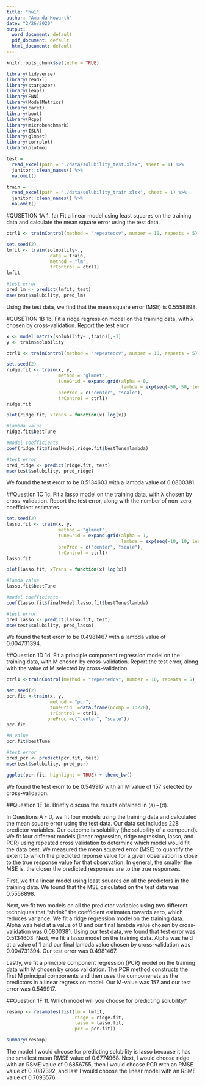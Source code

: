 ```yaml
---
title: "hw1"
author: "Amanda Howarth"
date: "2/26/2020"
output:
  word_document: default
  pdf_document: default
  html_document: default
---
```


```r
knitr::opts_chunk$set(echo = TRUE)
```

```r
library(tidyverse)
library(readxl)
library(stargazer) 
library(leaps)
library(FNN)
library(ModelMetrics)
library(caret)
library(boot)
library(Rcpp)
library(microbenchmark)
library(ISLR)
library(glmnet)
library(corrplot)
library(plotmo)
```


```r
test =
  read_excel(path = "./data/solubility_test.xlsx", sheet = 1) %>% 
  janitor::clean_names() %>% 
  na.omit()

train =
  read_excel(path = "./data/solubility_train.xlsx", sheet = 1) %>% 
  janitor::clean_names() %>% 
  na.omit()
```

#QUSETION 1A
1. (a) Fit a linear model using least squares on the training data and calculate the mean square error using the test data.

```r
ctrl1 <- trainControl(method = "repeatedcv", number = 10, repeats = 5)

set.seed(2)
lmfit <- train(solubility~., 
                data = train, 
                method = "lm", 
                trControl = ctrl1)
lmfit

#test error 
pred_lm <- predict(lmfit, test)
mse(test$solubility, pred_lm)

```

Using the test data, we find that the mean square error (MSE) is 0.5558898. 


#QUSETION 1B 
1b. Fit a ridge regression model on the training data, with λ chosen by cross-validation. Report the test error.
```r
x <- model.matrix(solubility~.,train)[,-1]
y <- train$solubility

ctrl1 <- trainControl(method = "repeatedcv", number = 10, repeats = 5)

set.seed(2)
ridge.fit <- train(x, y,
                   method = "glmnet",
                   tuneGrid = expand.grid(alpha = 0, 
                                          lambda = exp(seq(-50, 50, length=100))), 
                   preProc = c("center", "scale"),
                   trControl = ctrl1)
ridge.fit

plot(ridge.fit, xTrans = function(x) log(x))

#lambda value 
ridge.fit$bestTune 

#model coefficients 
coef(ridge.fit$finalModel,ridge.fit$bestTune$lambda) 

#test error 
pred_ridge <- predict(ridge.fit, test)
mse(test$solubility, pred_ridge)
```

We found the test erorr to be 0.5134603 with a lambda value of 0.0800381. 


##Question 1C 
1c. Fit a lasso model on the training data, with λ chosen by cross-validation. Report the test error, along with the number of non-zero coefficient estimates.
```r
set.seed(2)
lasso.fit <- train(x, y,
                   method = "glmnet",
                   tuneGrid = expand.grid(alpha = 1, 
                                          lambda = exp(seq(-10, 10, length=100))),
                   preProc = c("center", "scale"),
                   trControl = ctrl1)
lasso.fit

plot(lasso.fit, xTrans = function(x) log(x))

#lamda value 
lasso.fit$bestTune

#model coefficients 
coef(lasso.fit$finalModel,lasso.fit$bestTune$lambda)

#test error 
pred_lasso <- predict(lasso.fit, test)
mse(test$solubility, pred_lasso)
```

We found the test erorr to be 0.4981467 with a lambda value of 0.004731394.


##Question 1D
1d. Fit a principle component regression model on the training data, with M chosen by cross-validation. Report the test error, along with the value of M selected by cross-validation.
```r

ctrl1 <-trainControl(method = "repeatedcv", number = 10, repeats = 5)

set.seed(2)
pcr.fit <-train(x, y,
                method = "pcr",
                tuneGrid  =data.frame(ncomp = 1:228), 
                trControl = ctrl1,
               preProc =c("center", "scale"))
pcr.fit 

#M value
pcr.fit$bestTune

#test error 
pred_pcr <- predict(pcr.fit, test)
mse(test$solubility, pred_pcr)

ggplot(pcr.fit, highlight = TRUE) + theme_bw()

```

We found the test erorr to be 0.549917 with an M value of 157 selected by cross-validation. 


##Question 1E 
1e. Briefly discuss the results obtained in (a)∼(d).

In Questions A - D, we fit four models using the training data and calculated the mean square error using the test data. Our data set includes 228 predictor variables. Our outcome is solubility (the solubility of a compound). We fit four different models (linear regression, ridge regression, lasso, and PCR) using repeated cross validation to determine which model would fit the data best. We measured the mean squared error (MSE) to quantify the extent to which the predicted reponse value for a given observation is close to the true response value for that observation. In general, the smaller the MSE is, the closer the predicted responses are to the true responses. 

First, we fit a linear model using least squares on all the predictors in the training data. We found that the MSE calculated on the test data was 0.5558898. 

Next, we fit two models on all the predictor variables using two different techniques that "shrink" the coefficient estimates towards zero, which reduces variance. We fit a ridge regression model on the training data. Alpha was held at a value of 0 and our final lambda value chosen by cross-validation was 0.0800381. Using our test data, we found that test error was 0.5134603. Next, we fit a lasso model on the training data. Alpha was held at a value of 1 and our final lambda value chosen by cross-validation was 0.004731394. Our test error was 0.4981467. 

Lastly, we fit a principle component regression (PCR) model on the training data with M chosen by cross validation. The PCR method constructs the first M principal components and then uses the componenets as the predictors in a linear regression model. Our M-value was 157 and our test error was 0.549917.


##Question 1F
1f. Which model will you choose for predicting solubility?
```r
resamp <- resamples(list(lm = lmfit,
                         ridge = ridge.fit, 
                         lasso = lasso.fit, 
                         pcr = pcr.fit))

summary(resamp)
```
The model I would choose for predicting solubility is lasso because it has the smallest mean RMSE value of 0.6774968. Next, I would choose ridge with an RSME value of 0.6856755, then I would choose PCR with an RMSE value of 0.7087392, and last I would choose the linear model with an RSME value of 0.7093576. 



